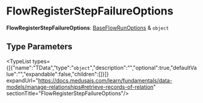 
# FlowRegisterStepFailureOptions

 **FlowRegisterStepFailureOptions**: [BaseFlowRunOptions](../workflows.BaseFlowRunOptions/page.mdx) & `object`

## Type Parameters

<TypeList types={[{"name":"TData","type":"`object`","description":"","optional":true,"defaultValue":"","expandable":false,"children":[]}]} expandUrl="https://docs.medusajs.com/learn/fundamentals/data-models/manage-relationships#retrieve-records-of-relation" sectionTitle="FlowRegisterStepFailureOptions"/>
